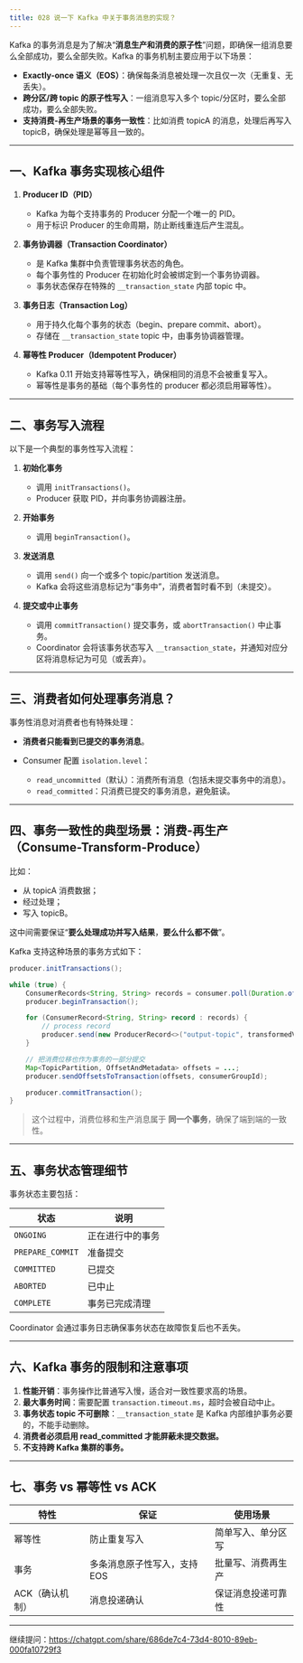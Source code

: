 ```yaml
---
title: 028 说一下 Kafka 中关于事务消息的实现？
---
```


Kafka 的事务消息是为了解决“**消息生产和消费的原子性**”问题，即确保一组消息要么全部成功，要么全部失败。Kafka 的事务机制主要应用于以下场景：

* **Exactly-once 语义（EOS）**：确保每条消息被处理一次且仅一次（无重复、无丢失）。
* **跨分区/跨 topic 的原子性写入**：一组消息写入多个 topic/分区时，要么全部成功，要么全部失败。
* **支持消费-再生产场景的事务一致性**：比如消费 topicA 的消息，处理后再写入 topicB，确保处理是幂等且一致的。

---

## 一、Kafka 事务实现核心组件

1. **Producer ID（PID）**

   * Kafka 为每个支持事务的 Producer 分配一个唯一的 PID。
   * 用于标识 Producer 的生命周期，防止断线重连后产生混乱。

2. **事务协调器（Transaction Coordinator）**

   * 是 Kafka 集群中负责管理事务状态的角色。
   * 每个事务性的 Producer 在初始化时会被绑定到一个事务协调器。
   * 事务状态保存在特殊的 `__transaction_state` 内部 topic 中。

3. **事务日志（Transaction Log）**

   * 用于持久化每个事务的状态（begin、prepare commit、abort）。
   * 存储在 `__transaction_state` topic 中，由事务协调器管理。

4. **幂等性 Producer（Idempotent Producer）**

   * Kafka 0.11 开始支持幂等性写入，确保相同的消息不会被重复写入。
   * 幂等性是事务的基础（每个事务性的 producer 都必须启用幂等性）。

---

## 二、事务写入流程

以下是一个典型的事务性写入流程：

1. **初始化事务**

   * 调用 `initTransactions()`。
   * Producer 获取 PID，并向事务协调器注册。

2. **开始事务**

   * 调用 `beginTransaction()`。

3. **发送消息**

   * 调用 `send()` 向一个或多个 topic/partition 发送消息。
   * Kafka 会将这些消息标记为“事务中”，消费者暂时看不到（未提交）。

4. **提交或中止事务**

   * 调用 `commitTransaction()` 提交事务，或 `abortTransaction()` 中止事务。
   * Coordinator 会将该事务状态写入 `__transaction_state`，并通知对应分区将消息标记为可见（或丢弃）。

---

## 三、消费者如何处理事务消息？

事务性消息对消费者也有特殊处理：

* **消费者只能看到已提交的事务消息**。
* Consumer 配置 `isolation.level`：

  * `read_uncommitted`（默认）：消费所有消息（包括未提交事务中的消息）。
  * `read_committed`：只消费已提交的事务消息，避免脏读。

---

## 四、事务一致性的典型场景：消费-再生产（Consume-Transform-Produce）

比如：

* 从 topicA 消费数据；
* 经过处理；
* 写入 topicB。

这中间需要保证“**要么处理成功并写入结果**，**要么什么都不做**”。

Kafka 支持这种场景的事务方式如下：

```java
producer.initTransactions();

while (true) {
    ConsumerRecords<String, String> records = consumer.poll(Duration.ofMillis(100));
    producer.beginTransaction();

    for (ConsumerRecord<String, String> record : records) {
        // process record
        producer.send(new ProducerRecord<>("output-topic", transformedValue));
    }

    // 把消费位移也作为事务的一部分提交
    Map<TopicPartition, OffsetAndMetadata> offsets = ...;
    producer.sendOffsetsToTransaction(offsets, consumerGroupId);

    producer.commitTransaction();
}
```

> 这个过程中，消费位移和生产消息属于 **同一个事务**，确保了端到端的一致性。

---

## 五、事务状态管理细节

事务状态主要包括：

| 状态               | 说明       |
| ---------------- | -------- |
| `ONGOING`        | 正在进行中的事务 |
| `PREPARE_COMMIT` | 准备提交     |
| `COMMITTED`      | 已提交      |
| `ABORTED`        | 已中止      |
| `COMPLETE`       | 事务已完成清理  |

Coordinator 会通过事务日志确保事务状态在故障恢复后也不丢失。

---

## 六、Kafka 事务的限制和注意事项

1. **性能开销**：事务操作比普通写入慢，适合对一致性要求高的场景。
2. **最大事务时间**：需要配置 `transaction.timeout.ms`，超时会被自动中止。
3. **事务状态 topic 不可删除**：`__transaction_state` 是 Kafka 内部维护事务必要的，不能手动删除。
4. **消费者必须启用 read\_committed 才能屏蔽未提交数据。**
5. **不支持跨 Kafka 集群的事务。**

---

## 七、事务 vs 幂等性 vs ACK

| 特性        | 保证               | 使用场景      |
| --------- | ---------------- | --------- |
| 幂等性       | 防止重复写入           | 简单写入、单分区写 |
| 事务        | 多条消息原子性写入，支持 EOS | 批量写、消费再生产 |
| ACK（确认机制） | 消息投递确认           | 保证消息投递可靠性 |

---

继续提问：https://chatgpt.com/share/686de7c4-73d4-8010-89eb-000fa10729f3

